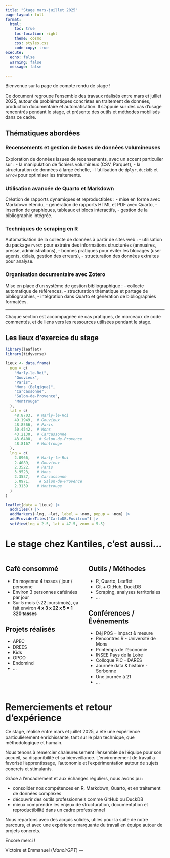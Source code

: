 ```yaml
---
title: "Stage mars-juillet 2025"
page-layout: full
format:
  html:
    toc: true
    toc-location: right
    theme: cosmo
    css: styles.css
    code-copy: true
execute:
  echo: false       
  warning: false     
  message: false  
  
---
```


Bienvenue sur la page de compte rendu de stage !

Ce document regroupe l'ensemble des travaux réalisés entre mars et juillet 2025, autour de problématiques concrètes en traitement de données, production documentaire et automatisation. Il s'appuie sur des cas d’usage rencontrés pendant le stage, et présente des outils et méthodes mobilisés dans ce cadre.

## Thématiques abordées

### Recensements et gestion de bases de données volumineuses  
Exploration de données issues de recensements, avec un accent particulier sur :
- la manipulation de fichiers volumineux (CSV, Parquet),
- la structuration de données à large échelle,
- l’utilisation de `dplyr`, `duckdb` et `arrow` pour optimiser les traitements.

### Utilisation avancée de Quarto et Markdown  
Création de rapports dynamiques et reproductibles :
- mise en forme avec Markdown étendu,
- génération de rapports HTML et PDF avec Quarto,
- insertion de graphiques, tableaux et blocs interactifs,
- gestion de la bibliographie intégrée.

### Techniques de scraping en R  
Automatisation de la collecte de données à partir de sites web :
- utilisation du package `rvest` pour extraire des informations structurées (annuaires, presse, administrations),
- bonnes pratiques pour éviter les blocages (user agents, délais, gestion des erreurs),
- structuration des données extraites pour analyse.


### Organisation documentaire avec Zotero  
Mise en place d’un système de gestion bibliographique :
- collecte automatique de références,
- structuration thématique et partage de bibliographies,
- intégration dans Quarto et génération de bibliographies formatées.

---

Chaque section est accompagnée de cas pratiques, de morceaux de code commentés, et de liens vers les ressources utilisées pendant le stage.


## Les lieux d'exercice du stage

```r
library(leaflet)
library(tidyverse)

lieux <- data.frame(
  nom = c(
    "Marly-le-Roi", 
    "Gouvieux", 
    "Paris", 
    "Mons (Belgique)", 
    "Carcassonne", 
    "Salon-de-Provence", 
    "Montrouge"
  ),
  lat = c(
    48.8703,  # Marly-le-Roi
    49.1949,  # Gouvieux
    48.8566,  # Paris
    50.4542,  # Mons
    43.2130,  # Carcassonne
    43.6400,   # Salon-de-Provence
    48.8167   # Montrouge
  ),
  lng = c(
    2.0966,   # Marly-le-Roi
    2.4089,   # Gouvieux
    2.3522,   # Paris
    3.9523,   # Mons
    2.3537,   # Carcassonne
    5.0971,    # Salon-de-Provence
    2.3139    # Montrouge
  )
)

leaflet(data = lieux) |>
  addTiles() |>
  addMarkers(~lng, ~lat, label = ~nom, popup = ~nom) |>
  addProviderTiles("CartoDB.Positron") |>
  setView(lng = 2.5, lat = 47.5, zoom = 5.5)
```



# Le stage chez Kantiles, c’est aussi…

::: {.columns}
::: {.column width="50%"}

## Café consommé

- En moyenne 4 tasses / jour / personne  
- Environ 3 personnes caféinées par jour  
- Sur 5 mois (~22 jours/mois), ça fait environ **4 x 3 x 22 x 5 = 1 320 tasses** 

## Projets réalisés

- APEC  
- DREES  
- Kids  
- OPCO  
- Endomind  
- ... 

:::
::: {.column width="50%"}

## Outils / Méthodes

- R, Quarto, Leaflet  
- Git + GitHub, DuckDB  
- Scraping, analyses territoriales
- ...

## Conférences / Événements

- Déj POS – Impact & mesure  
- Rencontres R - Université de Mons  
- Printemps de l'économie  
- INSEE Pays de la Loire  
- Colloque PIC - DARES  
- Journée data & histoire - Sorbonne  
- Une journée à 21  
- ...

:::
:::


# Remerciements et retour d’expérience

Ce stage, réalisé entre mars et juillet 2025, a été une expérience particulièrement enrichissante, tant sur le plan technique, que méthodologique et humain.

Nous tenons à remercier chaleureusement l’ensemble de l’équipe pour son accueil, sa disponibilité et sa bienveillance. L’environnement de travail a favorisé l’apprentissage, l’autonomie et l’expérimentation autour de sujets concrets et stimulants.

Grâce à l’encadrement et aux échanges réguliers, nous avons pu :

- consolider nos compétences en R, Markdown, Quarto, et en traitement de données complexes
- découvrir des outils professionnels comme GitHub ou DuckDB
- mieux comprendre les enjeux de structuration, documentation et reproductibilité dans un cadre professionnel

Nous repartons avec des acquis solides, utiles pour la suite de notre parcours, et avec une expérience marquante du travail en équipe autour de projets concrets.

Encore merci !

Victoire et Emmanuel
(*ManoirGPT*)
---


